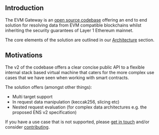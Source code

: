 ## Introduction

The EVM Gateway is an [open source codebase](https://github.com/unruggable-labs/evmgateway-v2/tree/main/v2) offering an end to end solution for resolving data from EVM compatible blockchains whilst inheriting the security guarantees of Layer 1 Ethereum mainnet.

The core elements of the solution are outlined in our [Architecture](/architecture) section.


## Motivations

The v2 of the codebase offers a clear concise public API to a flexible internal stack based virtual machine that caters for the more complex use cases that we have seen when working with smart contracts.

The solution offers (amongst other things):
- Multi target support
- In request data manipulation (keccak256, slicing etc)
- Nested request evaluation (for complex data architectures e.g. the proposed ENS v2 specification)

If you have a use case that is not supported, please [get in touch](https://unruggable.com/contact) and/or consider [contributing](/contributing).